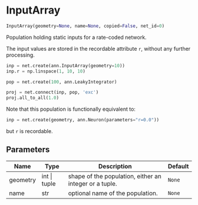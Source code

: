 # InputArray { #ANNarchy.inputs.InputArray.InputArray }

```python
InputArray(geometry=None, name=None, copied=False, net_id=0)
```

Population holding static inputs for a rate-coded network.

The input values are stored in the recordable attribute `r`, without any further processing.

```python
inp = net.create(ann.InputArray(geometry=10))
inp.r = np.linspace(1, 10, 10)

pop = net.create(100, ann.LeakyIntegrator)

proj = net.connect(inp, pop, 'exc')
proj.all_to_all(1.0)
```

Note that this population is functionally equivalent to:

```python
inp = net.create(geometry, ann.Neuron(parameters="r=0.0"))
```

but `r` is recordable.

## Parameters {.doc-section .doc-section-parameters}

| Name     | Type         | Description                                            | Default   |
|----------|--------------|--------------------------------------------------------|-----------|
| geometry | int \| tuple | shape of the population, either an integer or a tuple. | `None`    |
| name     | str          | optional name of the population.                       | `None`    |